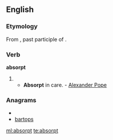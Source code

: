 ==English==

===Etymology===
From {{etyl|la}} {{term|absorptus}}, past participle of {{term|absorbere}}.

===Verb===
'''absorpt'''

# {{past participle of|absorb}}
#* '''Absorpt''' in care. - [[w:Alexander Pope|Alexander Pope]]

===Anagrams===
* {{alphagram|aboprst}}
* [[bartops#English|bartops]]


[[ml:absorpt]]
[[te:absorpt]]